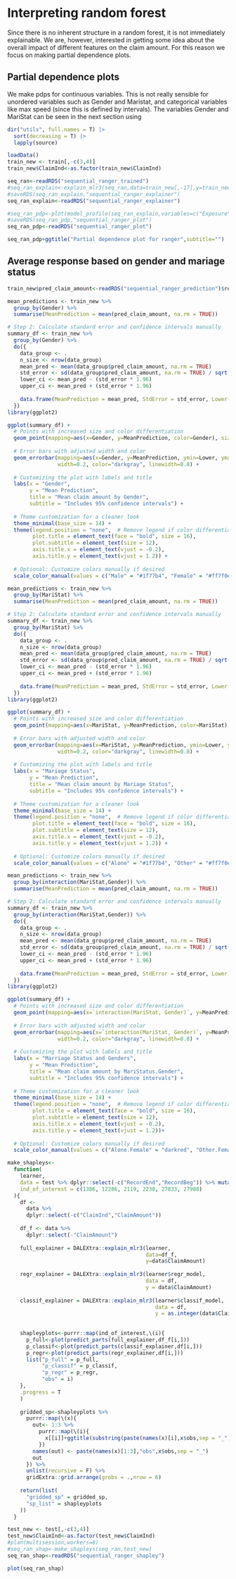

# Interpreting random forest

Since there is no inherent structure in a random forest, it is not immediately explainable. We are, however, interested in getting some idea about the overall impact of different features on the claim amount. For this reason we focus on making partial dependence plots.


## Partial dependence plots
We make pdps for continuous variables. This is not really sensible for unordered variables such as Gender and Maristat, and categorical variables like max speed (since this is defined by intervals). The variables Gender and MariStat can be seen in the next section using 

```r
dir("utils", full.names = T) |>
  sort(decreasing = T) |>
  lapply(source)

loadData()
train_new <- train[,-c(3,4)]
train_new$ClaimInd<-as.factor(train_new$ClaimInd)

seq_ran<-readRDS("sequential_ranger_trained")
#seq_ran_explain<-explain_mlr3(seq_ran,data=train_new[,-17],y=train_new[,17])
#saveRDS(seq_ran_explain,"sequential_ranger_explainer")
seq_ran_explain<-readRDS("sequential_ranger_explainer")

#seq_ran_pdp<-plot(model_profile(seq_ran_explain,variables=c("Exposure","BonusMalus","DrivAge","HasKmLimit","LicAge","RiskVar"),type="partial"))
#saveRDS(seq_ran_pdp,"sequential_ranger_plot")
seq_ran_pdp<-readRDS("sequential_ranger_plot")
```

```r
seq_ran_pdp+ggtitle("Partial dependence plot for ranger",subtitle="")
```


## Average response based on gender and mariage status

<!-- Denne kode er enormt grim -->
```r
train_new$pred_claim_amount<-readRDS("sequential_ranger_prediction")$response

mean_predictions <- train_new %>%
  group_by(Gender) %>%
  summarise(MeanPrediction = mean(pred_claim_amount, na.rm = TRUE))

# Step 2: Calculate standard error and confidence intervals manually
summary_df <- train_new %>%
  group_by(Gender) %>%
  do({
    data_group <- .
    n_size <- nrow(data_group)
    mean_pred <- mean(data_group$pred_claim_amount, na.rm = TRUE)
    std_error <- sd(data_group$pred_claim_amount, na.rm = TRUE) / sqrt(n_size)
    lower_ci <- mean_pred - (std_error * 1.96)
    upper_ci <- mean_pred + (std_error * 1.96)
    
    data.frame(MeanPrediction = mean_pred, StdError = std_error, Lower = lower_ci, Upper = upper_ci)
  })
library(ggplot2)

ggplot(summary_df) +
  # Points with increased size and color differentiation
  geom_point(mapping=aes(x=Gender, y=MeanPrediction, color=Gender), size=4, alpha=0.8) +
  
  # Error bars with adjusted width and color
  geom_errorbar(mapping=aes(x=Gender, y=MeanPrediction, ymin=Lower, ymax=Upper), 
                width=0.2, color="darkgray", linewidth=0.8) +
  
  # Customizing the plot with labels and title
  labs(x = "Gender", 
       y = "Mean Prediction", 
       title = "Mean claim amount by Gender",
       subtitle = "Includes 95% confidence intervals") +
  
  # Theme customization for a cleaner look
  theme_minimal(base_size = 14) +
  theme(legend.position = "none",  # Remove legend if color differentiation by Gender is not needed
        plot.title = element_text(face = "bold", size = 16),
        plot.subtitle = element_text(size = 12),
        axis.title.x = element_text(vjust = -0.2),
        axis.title.y = element_text(vjust = 1.2)) +
  
  # Optional: Customize colors manually if desired
  scale_color_manual(values = c("Male" = "#1f77b4", "Female" = "#ff7f0e"))

```

```r
mean_predictions <- train_new %>%
  group_by(MariStat) %>%
  summarise(MeanPrediction = mean(pred_claim_amount, na.rm = TRUE))

# Step 2: Calculate standard error and confidence intervals manually
summary_df <- train_new %>%
  group_by(MariStat) %>%
  do({
    data_group <- .
    n_size <- nrow(data_group)
    mean_pred <- mean(data_group$pred_claim_amount, na.rm = TRUE)
    std_error <- sd(data_group$pred_claim_amount, na.rm = TRUE) / sqrt(n_size)
    lower_ci <- mean_pred - (std_error * 1.96)
    upper_ci <- mean_pred + (std_error * 1.96)
    
    data.frame(MeanPrediction = mean_pred, StdError = std_error, Lower = lower_ci, Upper = upper_ci)
  })
library(ggplot2)

ggplot(summary_df) +
  # Points with increased size and color differentiation
  geom_point(mapping=aes(x=MariStat, y=MeanPrediction, color=MariStat), size=4, alpha=0.8) +
  
  # Error bars with adjusted width and color
  geom_errorbar(mapping=aes(x=MariStat, y=MeanPrediction, ymin=Lower, ymax=Upper), 
                width=0.2, color="darkgray", linewidth=0.8) +
  
  # Customizing the plot with labels and title
  labs(x = "Mariage Status", 
       y = "Mean Prediction", 
       title = "Mean claim amount by Mariage Status",
       subtitle = "Includes 95% confidence intervals") +
  
  # Theme customization for a cleaner look
  theme_minimal(base_size = 14) +
  theme(legend.position = "none",  # Remove legend if color differentiation by Gender is not needed
        plot.title = element_text(face = "bold", size = 16),
        plot.subtitle = element_text(size = 12),
        axis.title.x = element_text(vjust = -0.2),
        axis.title.y = element_text(vjust = 1.2)) +
  
  # Optional: Customize colors manually if desired
  scale_color_manual(values = c("Alone" = "#1f77b4", "Other" = "#ff7f0e"))
```

```r
mean_predictions <- train_new %>%
  group_by(interaction(MariStat,Gender)) %>%
  summarise(MeanPrediction = mean(pred_claim_amount, na.rm = TRUE))

# Step 2: Calculate standard error and confidence intervals manually
summary_df <- train_new %>%
  group_by(interaction(MariStat,Gender)) %>%
  do({
    data_group <- .
    n_size <- nrow(data_group)
    mean_pred <- mean(data_group$pred_claim_amount, na.rm = TRUE)
    std_error <- sd(data_group$pred_claim_amount, na.rm = TRUE) / sqrt(n_size)
    lower_ci <- mean_pred - (std_error * 1.96)
    upper_ci <- mean_pred + (std_error * 1.96)
    
    data.frame(MeanPrediction = mean_pred, StdError = std_error, Lower = lower_ci, Upper = upper_ci)
  })
library(ggplot2)

ggplot(summary_df) +
  # Points with increased size and color differentiation
  geom_point(mapping=aes(x=`interaction(MariStat, Gender)`, y=MeanPrediction, color=`interaction(MariStat, Gender)`), size=4, alpha=0.8) +
  
  # Error bars with adjusted width and color
  geom_errorbar(mapping=aes(x=`interaction(MariStat, Gender)`, y=MeanPrediction, ymin=Lower, ymax=Upper), 
                width=0.2, color="darkgray", linewidth=0.8) +
  
  # Customizing the plot with labels and title
  labs(x = "Marriage Status and Genders", 
       y = "Mean Prediction", 
       title = "Mean claim amount by MariStatus.Gender",
       subtitle = "Includes 95% confidence intervals") +
  
  # Theme customization for a cleaner look
  theme_minimal(base_size = 14) +
  theme(legend.position = "none",  # Remove legend if color differentiation by Gender is not needed
        plot.title = element_text(face = "bold", size = 16),
        plot.subtitle = element_text(size = 12),
        axis.title.x = element_text(vjust = -0.2),
        axis.title.y = element_text(vjust = 1.2))+
  
  # Optional: Customize colors manually if desired
  scale_color_manual(values = c("Alone.Female" = "darkred", "Other.Female" = "salmon",Alone.Male="darkblue",Other.Male="cyan"))
```


```r
make_shapleys<-
  function(
    learner,
    data = test %>% dplyr::select(-c("RecordEnd","RecordBeg")) %>% mutate(ClaimInd = as.factor(ClaimInd)),
    ind_of_interest = c(1386, 12286, 2119, 2238, 27833, 27988)
  ){
    df <- 
      data %>%
      dplyr::select(-c("ClaimInd","ClaimAmount"))
    
    df_f <- data %>%
      dplyr::select(-"ClaimAmount")
    
    full_explainer = DALEXtra::explain_mlr3(learner,
                                            data=df_f,
                                            y=data$ClaimAmount)
    
    regr_explainer = DALEXtra::explain_mlr3(learner$regr_model,
                                            data = df,
                                            y = data$ClaimAmount)
    
    classif_explainer = DALEXtra::explain_mlr3(learner$classif_model,
                                               data = df,
                                               y = as.integer(data$ClaimInd))
    
    
    shapleyplots<-purrr::map(ind_of_interest,\(i){
      p_full<-plot(predict_parts(full_explainer,df_f[i,]))
      p_classif<-plot(predict_parts(classif_explainer,df[i,]))
      p_regr<-plot(predict_parts(regr_explainer,df[i,]))
      list("p_full" = p_full,
           "p_classif" = p_classif,
           "p_regr" = p_regr,
           "obs" = i)
    },
    .progress = T
    )
    
    gridded_sp<-shapleyplots %>% 
      purrr::map(\(x){
        out<- 1:3 %>%
          purrr::map(\(i){
            x[[i]]+ggtitle(substring(paste(names(x)[i],x$obs,sep = "_"),3))
          })
        names(out) <- paste(names(x)[1:3],"obs",x$obs,sep = "_")
        out
      }) %>%
      unlist(recursive = F) %>%
      gridExtra::grid.arrange(grobs = .,nrow = 6)
    
    return(list(
      "gridded_sp" = gridded_sp,
      "sp_list" = shapleyplots
    ))
  }

test_new <- test[,-c(3,4)]
test_new$ClaimInd<-as.factor(test_new$ClaimInd)
#plan(multisession,workers=8)
#seq_ran_shap<-make_shapleys(seq_ran,test_new)
seq_ran_shap<-readRDS("sequential_ranger_shapley")

plot(seq_ran_shap)
```



